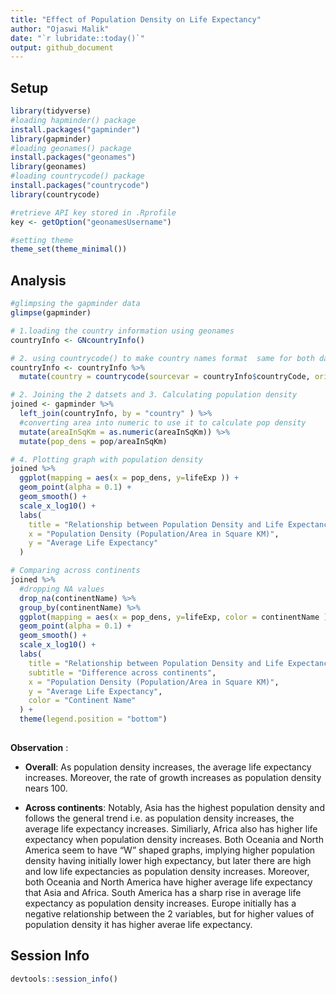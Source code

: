 ```yaml
---
title: "Effect of Population Density on Life Expectancy"
author: "Ojaswi Malik"
date: "`r lubridate::today()`"
output: github_document
---
```



## Setup

```r

library(tidyverse)
#loading hapminder() package
install.packages("gapminder")
library(gapminder)
#loading geonames() package
install.packages("geonames")
library(geonames)
#loading countrycode() package
install.packages("countrycode")
library(countrycode)

#retrieve API key stored in .Rprofile
key <- getOption("geonamesUsername")

#setting theme
theme_set(theme_minimal())
```

## Analysis

```r
#glimpsing the gapminder data
glimpse(gapminder)

# 1.loading the country information using geonames 
countryInfo <- GNcountryInfo()

# 2. using countrycode() to make country names format  same for both datasets 
countryInfo <- countryInfo %>%
  mutate(country = countrycode(sourcevar = countryInfo$countryCode, origin = "iso2c", destination = "country.name"))

# 2. Joining the 2 datsets and 3. Calculating population density
joined <- gapminder %>%
  left_join(countryInfo, by = "country" ) %>%
  #converting area into numeric to use it to calculate pop density
  mutate(areaInSqKm = as.numeric(areaInSqKm)) %>%
  mutate(pop_dens = pop/areaInSqKm) 

# 4. Plotting graph with population density
joined %>%
  ggplot(mapping = aes(x = pop_dens, y=lifeExp )) +
  geom_point(alpha = 0.1) +
  geom_smooth() + 
  scale_x_log10() +
  labs(
    title = "Relationship between Population Density and Life Expectancy",
    x = "Population Density (Population/Area in Square KM)",
    y = "Average Life Expectancy"
  )

# Comparing across continents
joined %>%
  #dropping NA values
  drop_na(continentName) %>%
  group_by(continentName) %>%
  ggplot(mapping = aes(x = pop_dens, y=lifeExp, color = continentName )) +
  geom_point(alpha = 0.1) +
  geom_smooth() + 
  scale_x_log10() +
  labs(
    title = "Relationship between Population Density and Life Expectancy",
    subtitle = "Difference across continents",
    x = "Population Density (Population/Area in Square KM)",
    y = "Average Life Expectancy",
    color = "Continent Name"
  ) + 
  theme(legend.position = "bottom")
  
```

**Observation** :

- **Overall**: As population density increases, the average life expectancy increases. Moreover, the rate of growth increases as population density nears 100.

- **Across continents**: Notably, Asia has the highest population density and follows the general trend i.e. as population density increases, the average life expectancy increases. Similiarly, Africa also has higher life expectancy when population density increases. Both Oceania and North America seem to have "W" shaped graphs, implying higher population density having initially lower high expectancy, but later there are high and low life expectancies as population density increases. Moreover, both Oceania and North America have higher average life expectancy that Asia and Africa. South America has a sharp rise in average life expectancy as population density increases. Europe initially has a negative relationship between the 2 variables, but for higher values of population density it has higher averae life expectancy.

## Session Info

```r
devtools::session_info()
```